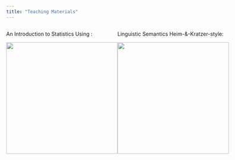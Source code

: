```yaml
---
title: "Teaching Materials"
---
```


:::: {style="display: flex;"}

::: {}

An Introduction to Statistics Using <i class="fab fa-r-project"></i>: 

<a href="https://mkthalmann.github.io/inferenz/">
<p align="center">
<img src="media/inference.jpg" height="300">
</p>
</a>

:::

::: {.column width="15%"}
\ 
<!-- an empty Div (with a white space), serving as
a column separator -->
:::


::: {}

Linguistic Semantics Heim-&-Kratzer-style:

<a href="https://github.com/mkthalmann/TutorialNotes_HK/blob/master/recap.pdf">
<p align="center">
<img src="media/AS_semantik.jpg" height="300">
</p>
</a>

:::

::::
